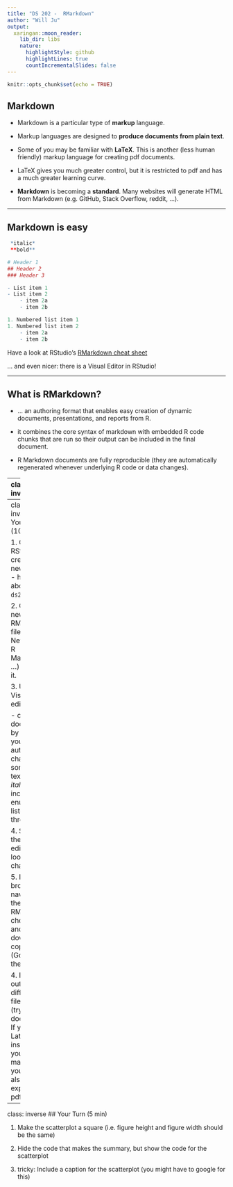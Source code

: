 ```yaml
---
title: "DS 202 -  RMarkdown"
author: "Will Ju"
output:
  xaringan::moon_reader:
    lib_dir: libs
    nature:
      highlightStyle: github
      highlightLines: true
      countIncrementalSlides: false
---
```


```r
knitr::opts_chunk$set(echo = TRUE)
```


## Markdown

- Markdown is a particular type of **markup** language.

- Markup languages are designed to **produce documents from plain text**.

- Some of you may be familiar with **LaTeX**. This is another (less human friendly) markup language for creating pdf documents.

- LaTeX gives you much greater control, but it is restricted to pdf and has a much greater learning curve.

- **Markdown** is becoming a **standard**. Many websites will generate HTML from Markdown (e.g. GitHub, Stack Overflow, reddit, ...).

---

## Markdown is easy

```r
 *italic*
 **bold**

# Header 1
## Header 2
### Header 3

- List item 1
- List item 2
    - item 2a
    - item 2b

1. Numbered list item 1
1. Numbered list item 2
    - item 2a
    - item 2b
```


Have a look at RStudio's [RMarkdown cheat sheet](https://www.rstudio.com/resources/cheatsheets/)

... and even nicer: there is a Visual Editor in RStudio!

---

## What is RMarkdown?

- ... an authoring format that enables easy creation of dynamic documents, presentations, and reports from R. 

- it combines the core syntax of markdown with embedded R code chunks that are run so their output can be included in the final document.

- R Markdown documents are fully reproducible (they are automatically regenerated whenever underlying R code or data changes).

---
class: inverse
## 

<img class="cover" src="images/rmarkdown.png" alt="">


---
class: inverse
## Your Turn (10 min) 


1. Open RStudio, create a new project - how about `ds202`?.

2. Create a new RMarkdown file (File > New File > R Markdown ...) and knit it.

3. Use the Visual editor to: 
  
  - claim the document by making yourself the author,
  - change some of the text to *italic*,
  - include an enumerated list with three items
  
4. Switch to the source editor and look at the changes. 

5. In a browser, navigate to the RMarkdown cheat sheet and download a copy (Google for the link!)

4. Export output to a different file format (try a word document). If you have Latex installed on your machine you can also try to export to a pdf file.

---
class: inverse
## Your Turn (5 min) 


1. Make the scatterplot a square (i.e. figure height and figure width should be the same)

2. Hide the code that makes the summary, but show the code for the scatterplot

3. tricky: Include a caption for the scatterplot (you might have to google for this)


